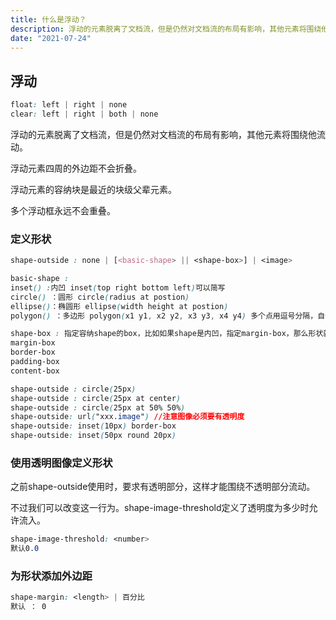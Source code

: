 ```yaml
---
title: 什么是浮动？
description: 浮动的元素脱离了文档流，但是仍然对文档流的布局有影响，其他元素将围绕他流动。
date: "2021-07-24"
---
```


## 浮动

```css
float: left | right | none
clear: left | right | both | none
```

浮动的元素脱离了文档流，但是仍然对文档流的布局有影响，其他元素将围绕他流动。

浮动元素四周的外边距不会折叠。

浮动元素的容纳块是最近的块级父辈元素。

多个浮动框永远不会重叠。



### 定义形状

```css
shape-outside : none | [<basic-shape> || <shape-box>] | <image>

basic-shape :
inset() :内凹 inset(top right bottom left)可以简写
circle() ：圆形 circle(radius at postion)
ellipse()：椭圆形 ellipse(width height at postion)
polygon() ：多边形 polygon(x1 y1, x2 y2, x3 y3, x4 y4) 多个点用逗号分隔，自动连接起来

shape-box : 指定容纳shape的box，比如如果shape是内凹，指定margin-box，那么形状就是从margin处内凹，如果是content-box，那么就从content处内凹。
margin-box
border-box
padding-box
content-box

shape-outside : circle(25px)
shape-outside : circle(25px at center)
shape-outside : circle(25px at 50% 50%)
shape-outside: url("xxx.image") //注意图像必须要有透明度
shape-outside: inset(10px) border-box
shape-outside: inset(50px round 20px)
```



### 使用透明图像定义形状

之前shape-outside使用<image>时，要求有透明部分，这样才能围绕不透明部分流动。

不过我们可以改变这一行为。shape-image-threshold定义了透明度为多少时允许流入。

```css
shape-image-threshold: <number>
默认0.0
```

### 为形状添加外边距

```css
shape-margin: <length> | 百分比
默认 ： 0
```

